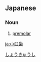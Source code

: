==Japanese==
{{ja-kanjitab|小|臼|歯}}

===Noun===
{{ja-noun|しょうきゅうし}}

# [[premolar]]

[[Category:ja:Teeth|しょうきゅうし]]

[[ja:小臼歯]]